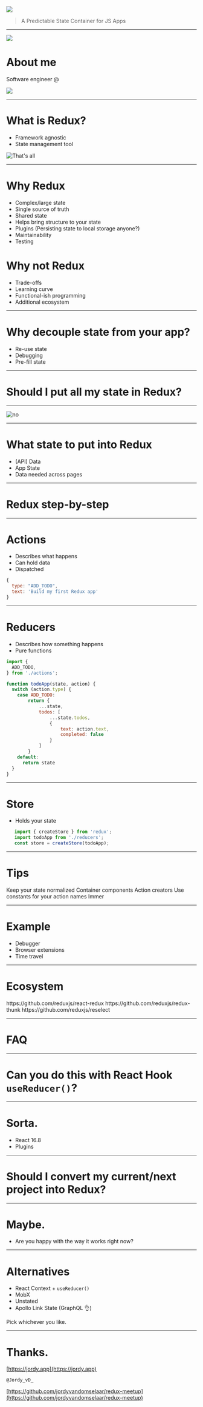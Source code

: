
<img src={reduxLogo} />

> A Predictable State Container for JS Apps

---

<Layout>

<Fill>

<img className="jordy" src={jordy} />

</Fill>

<Fill>

# About me

Software engineer @ 

<img src={dij} />

</Fill>

</Layout>

---

# What is Redux?

* Framework agnostic
* State management tool

![That's all](https://media.giphy.com/media/lD76yTC5zxZPG/giphy.gif)

---

<Layout>
<Fill>

# Why Redux

* Complex/large state
* Single source of truth
* Shared state
* Helps bring structure to your state
* Plugins (Persisting state to local storage anyone?)
* Maintainability
* Testing

</Fill>
<Appear>
<Fill>

# Why not Redux

* Trade-offs
* Learning curve
* Functional-ish programming
* Additional ecosystem

</Fill>
</Appear>
</Layout> 

---

# Why decouple state from your app?

* Re-use state
* Debugging
* Pre-fill state

---

# Should I put all my state in Redux?

---

![no](https://media.giphy.com/media/gnE4FFhtFoLKM/giphy.gif)

---

# What state to put into Redux

* (API) Data
* App State
* Data needed across pages

---

# Redux step-by-step

---

# Actions

* Describes what happens
* Can hold data
* Dispatched

```javascript
{
  type: "ADD_TODO",
  text: 'Build my first Redux app'
}
```

---

# Reducers

* Describes how something happens
* Pure functions

```javascript
import {
  ADD_TODO,
} from './actions';

function todoApp(state, action) {
  switch (action.type) {
    case ADD_TODO:
        return {
            ...state,
            todos: [
                ...state.todos,
                {
                    text: action.text,
                    completed: false
                }
            ]
        }
    default:
      return state
  }
}
```

---

# Store

* Holds your state

```javascript
   import { createStore } from 'redux';
   import todoApp from './reducers';
   const store = createStore(todoApp);
```

---

# Tips

<List ordered>
<Appear><ListItem>Keep your state normalized</ListItem></Appear>
<Appear><ListItem>Container components</ListItem></Appear>
<Appear><ListItem>Action creators</ListItem></Appear>
<Appear><ListItem>Use constants for your action names</ListItem></Appear>
<Appear><ListItem>Immer</ListItem></Appear>
</List>

---

# Example

* Debugger
* Browser extensions
* Time travel

---

# Ecosystem

<List>
<Appear><ListItem>https://github.com/reduxjs/react-redux</ListItem></Appear>
<Appear><ListItem>https://github.com/reduxjs/redux-thunk</ListItem></Appear>
<Appear><ListItem>https://github.com/reduxjs/reselect</ListItem></Appear>
</List>

---

# FAQ

---

# Can you do this with React Hook `useReducer()`?

---

# Sorta.

* React 16.8
* Plugins

---

# Should I convert my current/next project into Redux?

---

# Maybe.

* Are you happy with the way it works right now?

---

# Alternatives

* React Context + `useReducer()`
* MobX
* Unstated
* Apollo Link State (GraphQL 👌)

Pick whichever you like.

---

# Thanks.

<Layout>

<Fill>

[https://jordy.app](https://jordy.app)

<QRCode value="https://jordy.app" size={256} />

</Fill>
<Fill>

`@Jordy_vD_`

<QRCode value="https://twitter.com/Jordy_vD_" size={256} />

</Fill>
</Layout>   

[https://github.com/jordyvandomselaar/redux-meetup](https://github.com/jordyvandomselaar/redux-meetup)

<QRCode value="https://github.com/jordyvandomselaar/redux-meetup" size={256} />

